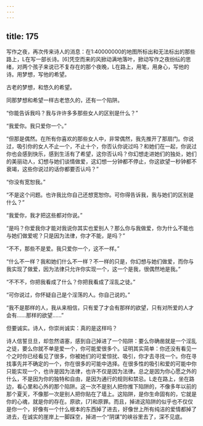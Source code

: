 ```yaml
---
---
---
```

title: 175
---



写作之夜，再次传来诗人的消息：在1∶40000000的地图所标出和无法标出的那些路上，L在写一部长诗。[6]凭空而来的风掀动满地落叶，掀动写作之夜纷纭的思绪，对两个孩子来说已不复存在的那个夜晚，L在路上，用笔，用身心，写他的诗。用梦想，写他的希望。

古老的梦想，和悠久的希望。

同那梦想和希望一样古老悠久的，还有一个陷阱。

“你能告诉我吗？我与许许多多那些女人的区别是什么？”

“我爱你。我只爱你一个。”

“但那是偶然。在所有你喜欢的那些女人中，非常偶然，我先推开了那扇门。你说过，吸引你的女人不止一个，不止十个，你否认你说过吗？和她们在一起，你说过你也会感到快乐，感到生活有了希望，这你否认吗？你幻想走进她们的独处，她们的美丽动人，幻想与她们谈情做爱，这幻想一分钟都不停止，你这欲望一秒钟都不衰竭，这些你说过的话你都要否认吗？”

“你没有宽恕我。”

“不是这个问题。也许我比你自己还想宽恕你。可你得告诉我，我与她们的区别是什么？”

“我爱你，我才把这些都对你说。”

“是吗？你爱我你才能对我说你其实也爱别人？那么你与我做爱，你为什么不能也与她们做爱呢？只是因为法律，你才不能，是吗？”

“不不，那些不是爱。我只爱你一个，这不一样。”

“什么不一样？我和她们什么不一样？不一样的只是，你幻想与她们做爱，而你与我实现了做爱，因为法律只允许你实现一个，这一个是我，很偶然地是我。”

“不不不，你把我看成了什么？你把我看成了淫乱之徒。”

“可你说过，你怀疑自己是个淫荡的人。你自己说的。”

“我不是那样的人，我从来相信，只有爱了才会有那样的欲望，只有对所爱的人才会有……那样的欲望……”

但要诚实。诗人，你崇尚诚实：真的是这样吗？

诗人信誓旦旦，却忽然语塞，感到自己掉进了一个陷阱：要么你确凿就是一个淫乱之徒，要么你就不单是爱一个，你可能爱很多个。证明其实简单：你还没有看见一个之时你已经看见了很多，你被她们的可爱惊扰、吸引，你才去寻找一个。你在寻找事先并不确定的一个，你在很多的可能中选择。在很多性的吸引和爱的可能中你只能实现一个，也许是因为法律，也许不仅是因为法律。总之是因为你心愿之外的什么，不是因为你的独特和自由，是因为通行的规则和禁忌。L走在路上，坐在路边，看心里和心外的那个陷阱。这一次不是别人把你推下陷阱的，不像多年以前的那个夏天，不像那一次是别人把你贴在了墙上。这陷阱，是你生命固有的，它就是你的心魂，就是你的存在。原欲，[7]和原罪。而且，掉进这陷阱的似乎也不仅仅是你一个，好像有一个什么根本的东西掉了进去，好像世上所有纯洁的爱情都掉了进去，在诚实的崖岸上一脚踩空，掉进一个“阴谋”的峡谷里去了，深不见底。